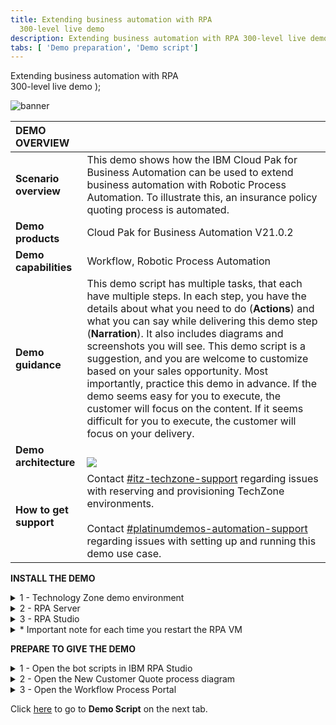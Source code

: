 ```yaml
---
title: Extending business automation with RPA
  300-level live demo
description: Extending business automation with RPA 300-level live demo
tabs: [ 'Demo preparation', 'Demo script']
---
```


  <span>
    Extending business automation with RPA <br /> 300-level live demo
  </span>
);

![banner](./images/RPA_300_Prep_Banner.jpg)
<span id="top"></span>

| DEMO OVERVIEW | |
| :---         | :--- |
| **Scenario overview** | This demo shows how the IBM Cloud Pak for Business Automation can be used to extend business automation with Robotic Process Automation. To illustrate this, an insurance policy quoting process is automated. |
| **Demo products** | Cloud Pak for Business Automation V21.0.2 |
| **Demo capabilities** | Workflow, Robotic Process Automation |
| **Demo guidance** | This demo script has multiple tasks, that each have multiple steps. In each step, you have the details about what you need to do (**Actions**) and what you can say while delivering this demo step (**Narration**). It also includes diagrams and screenshots you will see. This demo script is a suggestion, and you are welcome to customize based on your sales opportunity. Most importantly, practice this demo in advance. If the demo seems easy for you to execute, the customer will focus on the content. If it seems difficult for you to execute, the customer will focus on your delivery. |
| **Demo architecture** | <br/> ![](./images/Demo-Architecture.png) |
| **How to get support** | Contact <a href="https://ibm-cloud.slack.com/archives/C0124J683GW" target="_blank" rel="noreferrer">#itz-techzone-support</a> regarding issues with reserving and provisioning TechZone environments. <br/><br/> Contact <a href="https://ibm-cloud.slack.com/archives/C0216F39ACU" target="_blank" rel="noreferrer">#platinumdemos-automation-support</a> regarding issues with setting up and running this demo use case. |

**INSTALL THE DEMO**

<details>

<summary>1 - Technology Zone demo environment</summary>

<br/>

Reserve a Technology Zone demo environment <a href="https://techzone.ibm.com/my/reservations/create/6179dcc9dc45330017eb8237" target="_blank" rel="noreferrer">here</a>.<br/>

<br/>

The Technology Zone provided environment contains two Windows virtual machines: <br/><br/>
1. RPA Client VM <br/>
2. Business Automation Workflow (BAW) VM

<br/>

**[Go to top](#top)**

</details>

<details>

<summary>2 - RPA Server</summary>

<br/>

In addition to the Technology Zone provided environment, you will need access to an IBM RPA SaaS environment. <br/><br/>

For **IBMers**, refer to the RPA contact person to establish your RPA account in the cloud tenant. <br/><br/>
•	Contact your IBM RPA TechSales Geo Lead (refer to the table below) for access to your IBM local IBM RPA tenant. <br/>
•	Once onboarded, you will receive an email with account details and link to complete the onboarding.

<br/>

| Region | Contact Person | Email |
| :--- | :--- | :--- |
| Business Partners | Burt Hughes | See instructions below. |
| Americas | Zach Silverstein | zachary.silverstein@ibm.com |
| EMEA | Jukka Juselius | jukka.juselius@fi.ibm.com |
| AP | Jenny Khuc Mai Thuong | khuc@sg.ibm.com |

<br/>

For **Business Partners**, request your own RPA Server SaaS tenant for your organization. To submit a request for an IBM server SaaS tenant, provide the following: <br/><br/>
• Company Name and CEID (which can be found in your PartnerWorld profile) <br/>
• Full Name (first and last) of the individual who will be set up as administrator of the account <br/>
• Company email address of the individual listed above (non-company email addresses will be rejected) <br/>
• Data Center choice (choose one: Dallas, Frankfurt, London, Singapore, Sao Paulo) <br/>
• Use the following subject line: **RPA BP Tenant Access Request** <br/>
• Send an email to Burt Hughes (buhughes@us.ibm.com)

<br/>

**[Go to top](#top)**

</details>

<details>

<summary>3 - RPA Studio</summary>

<br/>

Install RPA Studio on the RPA Client VM following these steps:
<br/>

1-a. **You must change the computer name in your RPA VM to be unique** in order to connect to your RPA SaaS tenant. In Windows, set your computer name to be unique (for example, by changing the computer name to be your initials plus your postal code).

<br/>

1-b. Access your Technology Zone environment using the link in the reservation email. You may also use the IBM Technology Zone’s My Library -> My Reservations page.

<br/>

1-c. Click the play button to start both of the VMs then click to open the **RPA VM**.

<br/>

![](./images/0.Open-VM.png) <br/>
![](./images/1.Open-VM.png)

<br/><br/>

1-d. Using Windows Explorer, navigate to **This PC**, right click to bring up the menu, and select **Properties**.<br/><br/> ![](./images/2.Change-system-name1.png)<br/><br/>

1-e. Under **Computer Name**, select **Change settings**. Then, click on **Change**. <br/><br/>![](./images/3.Change-system-name2.png) <br/><br/>

1-f. Enter a new system name, which needs to be unique to your SaaS RPA tenant. Suggestion: use **“WIN”–your initials–your postal code**.<br/><br/> ![](./images/4.Change-system-name3.png)<br/><br/>

1-g. Restart the VM.

<br/>

<br/>

2. Using Chrome, use the link provided in your RPA tenant email to log in to the RPA cloud tenant and download the RPA Studio installer. (See **RPA Server** above. Have your server and license information available to enter in these steps.)

<br/><br/>

2-a. Using Chrome, go to your RPA tenant sever login page. <br/><br/>![](./images/5.Login-RPA.png)

<br/><br/>

2-b. From the server home page, click on the **“i”** (top right) and then on **Download Installer**. <br/><br/>![](./images/6.Download-Setup.exe.png)

<br/><br/>

2-c. Using Windows Explorer, navigate to downloaded Setup.exe. Then, right click and select **Run as Administrator**. <br/><br/>![](./images/7.Run-setup.png)

 <br/><br/>

2-d. Click on **Next**. <br/><br/> ![](./images/8.Setup-wizard1.png)

<br/><br/>

2-e. Click on **Next**. <br/><br/> ![](./images/9.Setup-wizard2.png)

<br/><br/>

2-f. Accept the terms, and click on **Next**<br/><br/> ![](./images/10.Setup-wizard3.png)

<br/><br/>

2-g. Select **Complete Install**. <br/><br/> ![](./images/11.Setup-wizard4.png)

<br/><br/>

2-h. Click on **Next** to begin the install. <br/><br/> ![](./images/12.Setup-wizard5.png)

<br/><br/>

2-i. Click on **Next** (No proxy configuration is needed so leave the box unchecked). <br/><br/> ![](./images/13.Setup-wizard6.png)

<br/><br/>

2-j. Enter the license information, which should have been provided to you by your RPA SaaS administrator. <br/><br/> ![](./images/14.Setup-wizard7.png)

<br/><br/>

2-k. Wait for the install to complete. <br/><br/> ![](./images/15.Setup-wizard8.png)

<br/><br/>

2-l. Exit the installer. If necessary, the VM will restart. <br/><br/> ![](./images/16.Setup-wizard9.png)

<br/><br/>

2-m. Note that the desktop icons for RPA Studio will be created. <br/><br/> ![](./images/17.Desktop-icons.png) <br/><br/>

3. Open RPA Studio

<br/><br/>

**Note:** The Windows service called **IBM Robotic Process Automation Client Service** is set to **delayed start**, and you must wait for it to be started. You can see it in the system tray or in the Windows services list.

<br/><br/>

![](./images/18.RPA-Service1.png) <br/>
![](./images/19.RPA-Service2.png)

<br/><br/>

3-a. Log in to IBM RPA. <br/><br/> ![](./images/21.Login-to-RPA.png)

<br/>

**[Go to top](#top)**

</details>

<details>

<summary>* Important note for each time you restart the RPA VM</summary>

<br/>

The RPA license will need to be reactivated each time the RPA VM restarts (due to a specific networking issue in the hosting environment). <br/><br/>
1. The first time you launch RPA Studio after a restart, you will be prompted to activate the license.<br/><br/> ![](./images/Reactivate-RPA1.png) <br/><br/>

2. Enter the license information (provided to you by your RPA SaaS administrator). <br/><br/>

3. Relaunch RPA Studio

<br/>

**Note**: When opening RPA Studio, it may report the error below (this is a known issue). You can simply dismiss the error. There do not seem to be any additional problems with the demo. <br/><br/>
![](./images/RPA-Warning.png) <br/>

<br/>

**[Go to top](#top)**

</details>

**PREPARE TO GIVE THE DEMO**

<details>

<summary>1 - Open the bot scripts in IBM RPA Studio</summary>

<br/>

Open the bot scripts in IBM RPA Studio (if they are not open already).<br/><br/>

1. Click on the desktop icon to open IBM RPA Bot Studio.<br/><br/>

2. Use the **Open** button on the menu ribbon to open the scripts.<br/><br/>
**Tip**: Click on the word **Open**, not the down arrow. We are opening the scripts locally, not from the repository.<br/><br/>
![](./images/31.Open-WAL1.png) <br/><br/>

3. Click the **Open** button in the menu ribbon, and select the **Get Quote.wal** file.<br/><br/>![](./images/32.Open-WAL2.png)<br/><br/>

4. Click on the **GetQuote** routine (this action doesn't change anything functionally, but will look best during the demo). <br/><br/> ![](./images/33.Open-WAL3.png)<br/><br/>

5. Click the **Open** button in the menu ribbon, and select the **Insurance Ingrid.wal** file. <br/><br/>![](./images/34.Open-WAL4.png)

<br/>

**[Go to top](#top)**

</details>

<details>

<summary>2 - Open the New Customer Quote process diagram</summary>

<br/>

1. First, use Firefox to open **Workflow Center**. In the Firefox bookmarks bar, open **BAW**, ==> **Workflow Center - Solutions**.<br/><br/>
**Tip:** Using separate browsers for Workflow vs. Portal prevents the logins from colliding with each other.<br/><br/>
![](./images/Process-diagram1.png) <br/><br/>

2. Log in to Workflow Center using **admin/admin**. ![](./images/Process-diagram2.png)<br/><br/>

3. Under **Start Building**, **Process Apps**, click **View all**. <br/><br/>![](./images/Process-diagram3.png)<br/><br/>

4. Open the **New Insurance Quote** process app. <br/><br/> ![](./images/Process-diagram4.png) <br/><br/>

5. Open the **New Insurance Quote** process definition.<br/><br/> ![](./images/Process-diagram5.png) <br/><br/>

6. The **New Customer Quote** process definition is now open.<br/><br/> ![](./images/Process-diagram6.png)

<br/>

**[Go to top](#top)**

</details>

<details>

<summary>3 - Open the Workflow Process Portal</summary>

<br/>

1. Use Chrome to open **Process Portal**. In the Chrome bookmarks bar, open **BAW** ==> **Process Portal**.<br/>
**Tip**: using separate browsers for Workflow Center vs. Portal prevents the logins from colliding with each other. <br/> ![](./images/Process-portal1.png)<br/>
2. Leave the page open to the Process Portal login screen. You are now ready to show the demo.<br/> ![](./images/Process-portal2.png)

**[Go to top](#top)**

</details>

Click [here](/300-business-automation-extending-ba-with-rpa/demo-script) to go to **Demo Script** on the next tab.
